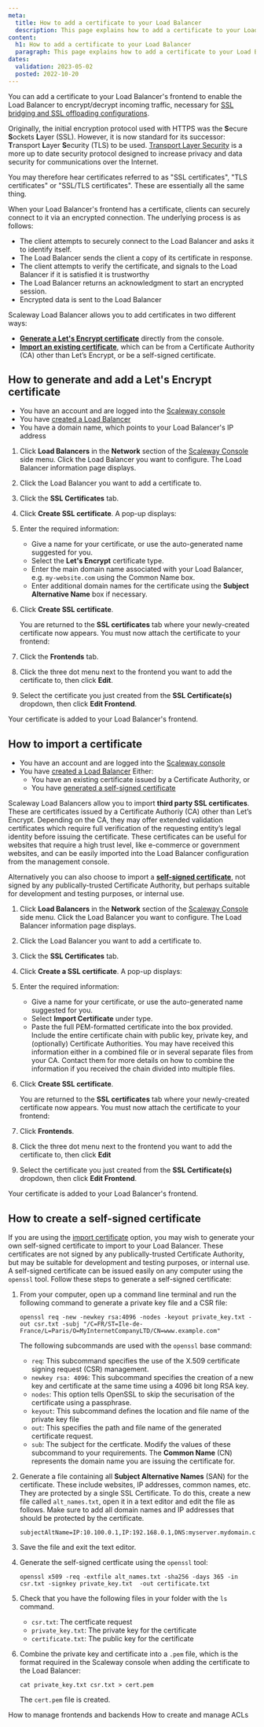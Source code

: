 ```yaml
---
meta:
  title: How to add a certificate to your Load Balancer
  description: This page explains how to add a certificate to your Load Balancer
content:
  h1: How to add a certificate to your Load Balancer
  paragraph: This page explains how to add a certificate to your Load Balancer
dates:
  validation: 2023-05-02
  posted: 2022-10-20
---
```


You can add a certificate to your Load Balancer's frontend to enable the Load Balancer to encrypt/decrypt incoming traffic, necessary for [SSL bridging and SSL offloading configurations](/network/load-balancer/reference-content/configuring-load-balancer).

<Message type="tip">

Originally, the initial encryption protocol used with HTTPS was the **S**ecure **S**ockets **L**ayer (SSL). However, it is now standard for its successor: **T**ransport **L**ayer **S**ecurity (TLS) to be used. [Transport Layer Security](https://en.wikipedia.org/wiki/Transport_Layer_Security) is a more up to date security protocol designed to increase privacy and data security for communications over the Internet. 

You may therefore hear certificates referred to as "SSL certificates", "TLS certificates" or "SSL/TLS certificates". These are essentially all the same thing.

</Message>

When your Load Balancer's frontend has a certificate, clients can securely connect to it via an encrypted connection. The underlying process is as follows:

- The client attempts to securely connect to the Load Balancer and asks it to identify itself.
- The Load Balancer sends the client a copy of its certificate in response.
- The client attempts to verify the certificate, and signals to the Load Balancer if it is satisfied it is trustworthy
- The Load Balancer returns an acknowledgment to start an encrypted session.
- Encrypted data is sent to the Load Balancer

Scaleway Load Balancer allows you to add certificates in two different ways: 
- [**Generate a Let's Encrypt certificate**](#how-to-generate-and-add-a-let's-encrypt-certificate) directly from the console.
- [**Import an existing certificate**](#how-to-import-a-certificate), which can be from a Certificate Authority (CA) other than Let’s Encrypt, or be a self-signed certificate. 

## How to generate and add a Let's Encrypt certificate

<Message type="requirement">

- You have an account and are logged into the [Scaleway console](https://console.scaleway.com)
- You have [created a Load Balancer](/network/load-balancer/how-to/create-load-balancer/)
- You have a domain name, which points to your Load Balancer's IP address

</Message>

1. Click **Load Balancers** in the **Network** section of the [Scaleway Console](https://console.scaleway.com) side menu. Click the Load Balancer you want to configure. The Load Balancer information page displays.

2. Click the Load Balancer you want to add a certificate to.

3. Click the **SSL Certificates** tab.

4. Click **Create SSL certificate**. A pop-up displays:

    <Lightbox src="scaleway-cert-lets-encrypt.webp" alt="" />

5. Enter the required information:

    - Give a name for your certificate, or use the auto-generated name suggested for you.
    - Select the **Let's Encrypt** certificate type.
    - Enter the main domain name associated with your Load Balancer, e.g. `my-website.com` using the Common Name box.
    - Enter additional domain names for the certificate using the **Subject Alternative Name** box if necessary. 

6. Click **Create SSL certificate**.

    You are returned to the **SSL certificates** tab where your newly-created certificate now appears. You must now attach the certificate to your frontend:

7. Click the **Frontends** tab.

8. Click the three dot menu next to the frontend you want to add the certificate to, then click **Edit**.

    <Lightbox src="scaleway-edit-frontend.webp" alt="" />

9. Select the certificate you just created from the **SSL Certificate(s)** dropdown, then click **Edit Frontend**.

Your certificate is added to your Load Balancer's frontend.

## How to import a certificate

<Message type="requirement">

- You have an account and are logged into the [Scaleway console](https://console.scaleway.com)
- You have [created a Load Balancer](/network/load-balancer/how-to/create-load-balancer/)
Either:
  - You have an existing certificate issued by a Certificate Authority, or
  - You have [generated a self-signed certificate](#how-to-create-a-self-signed-certificate)

</Message>

Scaleway Load Balancers allow you to import **third party SSL certificates**. These are certificates issued by a Certificate Authoriy (CA) other than Let’s Encrypt. Depending on the CA, they may offer extended validation certificates which require full verification of the requesting entity’s legal identity before issuing the certificate. These certificates can be useful for websites that require a high trust level, like e-commerce or government websites, and can be easily imported into the Load Balancer configuration from the management console.

Alternatively you can also choose to import a **[self-signed certificate](#how-to-create-a-selfsigned-certificate)**, not signed by any publically-trusted Certificate Authority, but perhaps suitable for development and testing purposes, or internal use.

1. Click **Load Balancers** in the **Network** section of the [Scaleway Console](https://console.scaleway.com) side menu. Click the Load Balancer you want to configure. The Load Balancer information page displays.

2. Click the Load Balancer you want to add a certificate to.

3. Click the **SSL Certificates** tab.

4. Click **Create a SSL certificate**. A pop-up displays:

    <Lightbox src="scaleway-certificate-import.webp" alt="" />

5. Enter the required information:

    - Give a name for your certificate, or use the auto-generated name suggested for you.
    - Select **Import Certificate** under type.
    - Paste the full PEM-formatted certificate into the box provided. Include the entire certificate chain with public key, private key, and (optionally) Certificate Authorities. You may have received this information either in a combined file or in several separate files from your CA. Contact them for more details on how to combine the information if you received the chain divided into multiple files.

6. Click **Create SSL certificate**.

    You are returned to the **SSL certificates** tab where your newly-created certificate now appears. You must now attach the certificate to your frontend:

    <Lightbox src="scaleway-create-self-certificate.webp" />

7. Click **Frontends**.

8. Click the three dot menu next to the frontend you want to add the certificate to, then click **Edit**

    <Lightbox src="scaleway-edit-frontend.webp" alt="" />

9. Select the certificate you just created from the **SSL Certificate(s)** dropdown, then click **Edit Frontend**.

Your certificate is added to your Load Balancer's frontend.

## How to create a self-signed certificate

If you are using the [import certificate](#how-to-import-a-certificate) option, you may wish to generate your own self-signed certificate to import to your Load Balancer. These certificates are not signed by any publically-trusted Certificate Authority, but may be suitable for development and testing purposes, or internal use. A self-signed certificate can be issued easily on any computer using the `openssl` tool. Follow these steps to generate a self-signed certificate:

1. From your computer, open up a command line terminal and run the following command to generate a private key file and a CSR file:
	```
	openssl req -new -newkey rsa:4096 -nodes -keyout private_key.txt -out csr.txt -subj "/C=FR/ST=Ile-de-France/L=Paris/O=MyInternetCompanyLTD/CN=www.example.com"
	```
	The following subcommands are used with the `openssl` base command:
	- `req`: This subcommand specifies the use of the X.509 certificate signing request (CSR) management.
	- `newkey rsa: 4096`:  This subcommand specifies the creation of a new key and certificate at the same time using a 4096 bit long RSA key.
	- `nodes`: This option tells OpenSSL to skip the securisation of the certificate using a passphrase.
	- `keyout`: This subcommand defines the location and file name of the private key file
	- `out`: This specifies the path and file name of the generated certificate request.
	- `sub`: The subject for the certficate. Modify the values of these subcommand to your requirements. The **Common Name** (CN) represents the domain name you are issuing the certificate for.

2. Generate a file containing all **Subject Alternative Names** (SAN) for the certificate. These include websites, IP addresses, common names, etc. They are protected by a single SSL Certificate. To do this, create a new file called `alt_names.txt`, open it in a text editor and edit the file as follows. Make sure to add all domain names and IP addresses that should be protected by the certificate.
	```
	subjectAltName=IP:10.100.0.1,IP:192.168.0.1,DNS:myserver.mydomain.com,DNS:otherserver.otherdomain.com,EMAIL:name@mydomain.com,EMAIL:othename@otherdomain.com
	```

3. Save the file and exit the text editor.

4. Generate the self-signed certficate using the `openssl` tool:
	```
	openssl x509 -req -extfile alt_names.txt -sha256 -days 365 -in csr.txt -signkey private_key.txt  -out certificate.txt
	```

5. Check that you have the following files in your folder with the `ls` command.
	- `csr.txt`: The certficate request
	- `private_key.txt`: The private key for the certificate
	- `certificate.txt`: The public key for the certificate

6. Combine the private key and certificate into a `.pem` file, which is the format required in the Scaleway console when adding the certificate to the Load Balancer: 
    ```
    cat private_key.txt csr.txt > cert.pem
    ```

    The `cert.pem` file is created.

<Navigation title="See Also">
  <PreviousButton to="/network/load-balancer/how-to/manage-frontends-and-backends/">How to manage frontends and backends</PreviousButton>
  <NextButton to="/network/load-balancer/how-to/create-manage-acls/">How to create and manage ACLs</NextButton>
</Navigation>